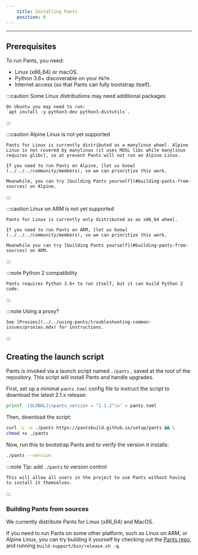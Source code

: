 ```yaml
---
    title: Installing Pants
    position: 0
---
```


---

## Prerequisites

To run Pants, you need:

- Linux (x86_64) or macOS.
- Python 3.6+ discoverable on your `PATH`.
- Internet access (so that Pants can fully bootstrap itself).

:::caution Some Linux distributions may need additional packages

    On Ubuntu you may need to run:
    `apt install -y python3-dev python3-distutils`.

:::

:::caution Alpine Linux is not yet supported

    Pants for Linux is currently distributed as a manylinux wheel. Alpine Linux is not covered by manylinux (it uses MUSL libc while manylinux requires glibc), so at present Pants will not run on Alpine Linux.

    If you need to run Pants on Alpine, [let us know](../../../community/members), so we can prioritize this work.

    Meanwhile, you can try [building Pants yourself](#building-pants-from-sources) on Alpine.

:::

:::caution Linux on ARM is not yet supported

    Pants for Linux is currently only distributed as an x86_64 wheel.

    If you need to run Pants on ARM, [let us know](../../../community/members), so we can prioritize this work.

    Meanwhile you can try [building Pants yourself](#building-pants-from-sources) on ARM.

:::

:::note Python 2 compatibility

    Pants requires Python 3.6+ to run itself, but it can build Python 2 code.

:::

:::note Using a proxy?

    See [Proxies](../../using-pants/troubleshooting-common-issues/proxies.mdx) for instructions.

:::

## Creating the launch script

Pants is invoked via a launch script named `./pants` , saved at the root of the repository. This script will install Pants and handle upgrades.

First, set up a minimal `pants.toml` config file to instruct the script to download the latest 2.1.x release:

```bash
printf '[GLOBAL]\npants_version = "2.1.2"\n' > pants.toml
```

Then, download the script:

```bash
curl -L -o ./pants https://pantsbuild.github.io/setup/pants && \
chmod +x ./pants
```

Now, run this to bootstrap Pants and to verify the version it installs:

```bash
./pants --version
```

:::note Tip: add `./pants` to version control

    This will allow all users in the project to use Pants without having to install it themselves.

:::

### Building Pants from sources

We currently distribute Pants for Linux (x86_64) and MacOS.

If you need to run Pants on some other platform, such as Linux on ARM, or Alpine Linux, you can try building it yourself by checking out the [Pants repo](https://github.com/pantsbuild/pants), and running `build-support/bin/release.sh -q`.



